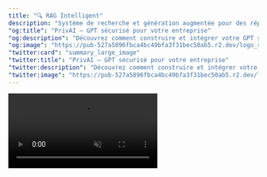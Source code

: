 ```yaml
---
title: "🔍 RAG Intelligent"
description: "Système de recherche et génération augmentée pour des réponses contextuelles et précises"
"og:title": "PrivAI – GPT sécurisé pour votre entreprise"
"og:description": "Découvrez comment construire et intégrer votre GPT sécurisé avec PrivAI."
"og:image": "https://pub-527a5896fbca4bc49bfa3f31bec50ab5.r2.dev/logo_square.png"
"twitter:card": "summary_large_image"
"twitter:title": "PrivAI – GPT sécurisé pour votre entreprise"
"twitter:description": "Découvrez comment construire et intégrer votre GPT sécurisé avec PrivAI."
"twitter:image": "https://pub-527a5896fbca4bc49bfa3f31bec50ab5.r2.dev/logo_square.png"
---
```


<Frame caption="Votre IA alimentée par vos propres documents">
  <video
    controls
    autoPlay
    muted
    loop
    playsInline
    className="w-full aspect-video rounded-xl"
    src="https://pub-527a5896fbca4bc49bfa3f31bec50ab5.r2.dev/demo_rag_4k.mp4"
  />
</Frame>

# IA Augmentée par vos documents

Imaginez un assistant capable de répondre **précisément à toutes vos questions**, en se basant directement sur vos propres documents : manuels, procédures, guides, rapports internes…  

Notre technologie de **Recherche et Génération Augmentée** combine l’analyse intelligente de vos contenus avec la puissance d’un moteur de réponses IA :  
- Elle **lit et comprend vos documents** pour identifier l’information la plus pertinente.  
- Elle **génère des réponses claires et personnalisées**, adaptées à votre entreprise et à vos besoins.  

Fini les réponses génériques ou approximatives : vos équipes et vos clients obtiennent **des informations fiables et pertinentes, instantanément**.  

Que ce soit pour des chatbots, des assistants virtuels ou des outils d’analyse documentaire, cette solution transforme vos données en **un moteur de connaissances intelligent** à votre service.
## Processus RAG étape par étape

<Steps>
  <Step title="1. Ingestion des documents">
    Collectez et centralisez tous vos documents : PDF, Word, Excel, e-mails, code source.
    <Check>Préparer les documents avec métadonnées : auteur, date, catégorie.</Check>
  </Step>

  <Step title="2. Vectorisation et indexation">
    Transformez le texte en embeddings vectoriels à l'aide des modèles OpenAI ou autres.
    <Check>Créez un index vectoriel pour permettre la recherche rapide par similarité.</Check>
  </Step>

  <Step title="3. Recherche contextuelle">
    Lorsqu'une question est posée, le moteur recherche les documents les plus pertinents via des mesures de similarité.
    <Check>Retourner uniquement les passages les plus pertinents pour le contexte.</Check>
  </Step>

  <Step title="4. Génération augmentée">
    Utilisez les passages récupérés comme contexte pour générer une réponse IA précise et adaptée.
    <Check>Réduction des réponses génériques ou incorrectes grâce à la contextualisation.</Check>
  </Step>

  <Step title="5. Retour et apprentissage continu">
    Les réponses peuvent être annotées ou validées pour améliorer le modèle et l'index.
    <Check>Mise à jour automatique de l'index et ajustement du scoring.</Check>
  </Step>
</Steps>

<Frame>
  <img src="images/rag_chart.png" alt="Descriptive alt text" />
</Frame>
__________________
## Avantages clés

<CardGroup cols={2}>
  <Card title="Précision garantie" icon="target">
    Réponses basées exclusivement sur vos données réelles et vérifiées.
  </Card>
  <Card title="Sécurité maximale" icon="shield">
    Toutes vos données restent sur vos serveurs, jamais externalisées.
  </Card>
  <Card title="Mises à jour automatiques" icon="refresh-cw">
    Intégration transparente de nouveaux documents sans interruption.
  </Card>
  <Card title="Performance optimisée" icon="zap">
    Recherche instantanée même dans de gros volumes de données.
  </Card>
</CardGroup>

## Technologies utilisées

<Tabs>
  <Tab title="Base vectorielle">
    - **Pinecone/Chroma** : Stockage et recherche vectorielle haute performance
    - **Embeddings OpenAI** : Transformation sémantique du texte
    - **Indexation automatique** : Mise à jour en temps réel des documents
  </Tab>

  <Tab title="Modèles IA">
    - **Llama Index** : Framework de recherche documentaire  
    - **GPT-4/Llama 3** : Génération de réponses contextuelles  
    - **Fine-tuning** : Adaptation à votre vocabulaire métier
  </Tab>

  <Tab title="APIs & Intégration">
    - **RESTful APIs** : Intégration transparente  
    - **SDK Python/Node.js** : Développement facilité  
    - **Webhooks** : Notifications en temps réel
  </Tab>
</Tabs>

## Exemples concrets

<AccordionGroup>
  <Accordion title="Validation des commandes internationales">
    **Question utilisateur :** "Quelle est la procédure de validation des commandes internationales ?"  

    **Documents analysés :** manuel qualité, procédures douanières, réglementations internationales  

    **Réponse générée :**  
    "Selon la procédure Q-PROC-INT-001, la validation des commandes internationales implique :  
    1. Vérification de la conformité douanière (document DOUAN-2024)  
    2. Validation des incoterms applicables  
    3. Contrôle des licences d'exportation requises  

    Durée estimée : 2-3 jours ouvrés."
  </Accordion>

  <Accordion title="Procédure de recrutement interne">
    **Question utilisateur :** "Comment se déroule le processus de recrutement interne ?"  

    **Documents analysés :** guide RH, politiques internes, formulaires d'évaluation  

    **Réponse générée :**  
    "Le processus de recrutement interne inclut :  
    1. Soumission de la candidature via le portail interne  
    2. Entretien avec le responsable de département  
    3. Validation par le service RH et mise à jour de la fiche de poste  

    Durée estimée : 1-2 semaines."
  </Accordion>

  <Accordion title="Accès aux informations financières">
    **Question utilisateur :** "Comment obtenir un rapport financier trimestriel ?"  

    **Documents analysés :** procédures comptables, guides ERP, politiques de confidentialité  

    **Réponse générée :**  
    "Pour obtenir un rapport financier trimestriel :  
    1. Connectez-vous au portail ERP avec vos identifiants  
    2. Sélectionnez la période et le type de rapport  
    3. Exportez le document au format PDF ou Excel  

    Délai moyen : immédiat après génération."
  </Accordion>

  <Accordion title="Support technique interne">
    **Question utilisateur :** "Comment résoudre une panne d'imprimante réseau ?"  

    **Documents analysés :** guide IT, procédures de maintenance, tickets précédents  

    **Réponse générée :**  
    "Étapes pour résoudre une panne d'imprimante réseau :  
    1. Vérifiez la connexion réseau et l’alimentation  
    2. Redémarrez le serveur d’impression  
    3. Consultez les journaux d’erreurs et appliquez les correctifs documentés  

    Résolution estimée : 30-60 minutes selon la complexité."
  </Accordion>
</AccordionGroup>

_____________

<Note>
Pour des performances optimales, le RAG nécessite une base de documents structurée et bien organisée. Nous accompagnons la mise en place de votre index documentaire.
</Note>

<Tip>
Maximisez l’efficacité en enrichissant vos documents avec des métadonnées : auteur, date, catégorie, mots-clés.
</Tip>
